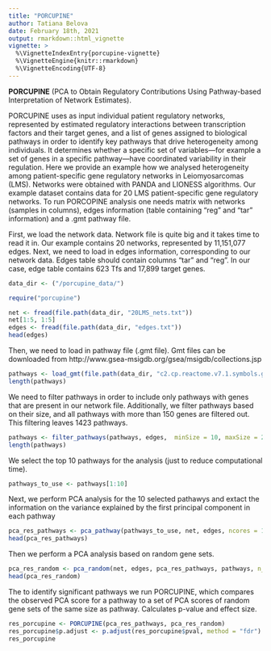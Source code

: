 ```yaml
---
title: "PORCUPINE"
author: Tatiana Belova
date: February 18th, 2021
output: rmarkdown::html_vignette
vignette: >
  %\VignetteIndexEntry{porcupine-vignette}
  %\VignetteEngine{knitr::rmarkdown}
  %\VignetteEncoding{UTF-8}
---
```


**PORCUPINE**  (PCA  to Obtain Regulatory Contributions Using Pathway-based Interpretation  of  Network  Estimates). 

PORCUPINE uses as input individual patient regulatory networks, represented by estimated regulatory interactions between transcription factors and their target genes, 
and a list of genes assigned to biological pathways in order to identify key pathways that drive heterogeneity among individuals. It determines whether a specific set
of variables—for example a set of genes in a specific pathway—have coordinated variability in their regulation.
Here we provide an example how we analysed heterogeneity among patient-specific gene regulatory networks in Leiomyosarcomas (LMS). Networks were obtained with PANDA 
and LIONESS algorithms. Our example dataset contains data for 20 LMS patient-specific gene regulatory networks.
To run PORCOPINE analysis one needs matrix with networks (samples in columns), edges information (table containing "reg" and "tar" information) and a .gmt pathway file. 

First, we load the network data. Network file is quite big and it takes time to read it in. Our example contains 20 networks, represented by 11,151,077 edges.
Next, we need to load in edges information, corresponding to our network data. Edges table should contain columns "tar" and "reg". In our case, edge table contains 623 Tfs and 17,899 target genes.

```r
data_dir <- ("/porcupine_data/")
```

```r
require("porcupine")

net <- fread(file.path(data_dir, "20LMS_nets.txt"))
net[1:5, 1:5]
edges <- fread(file.path(data_dir, "edges.txt"))
head(edges)
```
Then, we need to load in pathway file (.gmt file). Gmt files can be downloaded from http://www.gsea-msigdb.org/gsea/msigdb/collections.jsp

```r
pathways <- load_gmt(file.path(data_dir, "c2.cp.reactome.v7.1.symbols.gmt"))
length(pathways)
```
We need to filter pathways in order to include only pathways with genes that are present in our network file. Additionally,  we filter pathways based on their size, and all pathways with more than 150 genes are filtered out. This filtering leaves 1423 pathways.
```r
pathways <- filter_pathways(pathways, edges,  minSize = 10, maxSize = 200)
length(pathways)
```
We select the top 10 pathways for the analysis (just to reduce computational time).

```r
pathways_to_use <- pathways[1:10]
```
Next, we perform PCA analysis for the 10 selected pathawys and extact the information on the variance explained by the first principal component in each pathway

```r
pca_res_pathways <- pca_pathway(pathways_to_use, net, edges, ncores = 10)
head(pca_res_pathways)
```
Then we perform a PCA analysis based on random gene sets.
```r
pca_res_random <- pca_random(net, edges, pca_res_pathways, pathways, n_perm = 500, ncores = 20)
head(pca_res_random)
```
The to identify significant pathways we run PORCUPINE, which compares the observed PCA score for a pathway to a set of PCA scores of random gene sets of the same size as pathway. Calculates p-value and effect size.
```r
res_porcupine <- PORCUPINE(pca_res_pathways, pca_res_random)
res_porcupine$p.adjust <- p.adjust(res_porcupine$pval, method = "fdr")
res_porcupine
```

